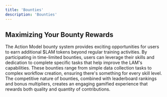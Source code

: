 ```yaml
---
title: 'Bounties'
description: 'Bounties'
---
```


## Maximizing Your Bounty Rewards

The Action Model bounty system provides exciting opportunities for users to earn additional $LAM tokens beyond regular training activities. By participating in time-limited bounties, users can leverage their skills and dedication to complete specific tasks that help improve the LAM's capabilities. These bounties range from simple data collection tasks to complex workflow creation, ensuring there's something for every skill level. The competitive nature of bounties, combined with leaderboard rankings and bonus multipliers, creates an engaging gamified experience that rewards both quality and quantity of contributions.


